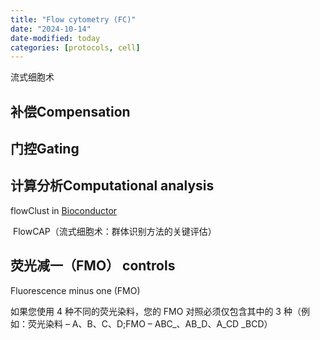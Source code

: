 ```yaml
---
title: "Flow cytometry (FC)"
date: "2024-10-14"
date-modified: today
categories: [protocols, cell]
---
```


流式细胞术

## 补偿Compensation

## 门控Gating

## 计算分析Computational analysis

flowClust in [Bioconductor](https://en.wikipedia.org/wiki/Bioconductor)

 FlowCAP（流式细胞术：群体识别方法的关键评估）

## 荧光减一（FMO） controls

Fluorescence minus one (FMO) 

如果您使用 4 种不同的荧光染料，您的 FMO 对照必须仅包含其中的 3 种（例如：荧光染料 – A、B、C、D;FMO – ABC\_、AB_D、A_CD \_BCD）
